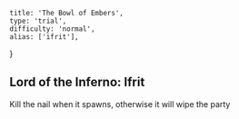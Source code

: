 
    title: 'The Bowl of Embers',
    type: 'trial',
    difficulty: 'normal',
    alias: ['ifrit'],
}

## Lord of the Inferno: Ifrit

<Alert color="red" icon="warning">
    Kill the nail when it spawns<Consequence>, otherwise it will wipe the party</Consequence>
</Alert>
